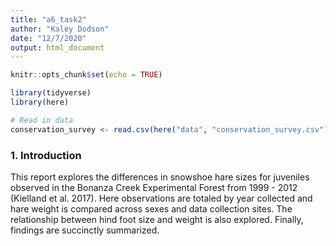 ```yaml
---
title: "a6_task2"
author: "Kaley Dodson"
date: "12/7/2020"
output: html_document
---
```


```r
knitr::opts_chunk$set(echo = TRUE)

library(tidyverse)
library(here)

# Read in data
conservation_survey <- read.csv(here("data", "conservation_survey.csv"))
```

### 1. Introduction

This report explores the differences in snowshoe hare sizes for juveniles observed in the Bonanza Creek Experimental Forest from 1999 - 2012 (Kielland et al. 2017). Here observations are totaled by year collected and hare weight is compared across sexes and data collection sites. The relationship between hind foot size and weight is also explored. Finally, findings are succinctly summarized.

```r

```

